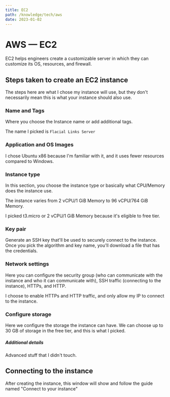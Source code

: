 ```yaml
---
title: EC2
path: /knowledge/tech/aws
date: 2023-01-02
---
```



<Layout>
<MarkdownWrapper>

# AWS — EC2

EC2 helps engineers create a customizable server in which they can customize its OS, resources, and firewall.

## Steps taken to create an EC2 instance

The steps here are what I chose my instance will use, but they don't necessarily mean this is what your instance should also use.

### Name and Tags

Where you choose the Instance name or add additional tags. 

The name I picked is `Flacial Links Server`

### Application and OS Images

I chose Ubuntu x86 because I'm familiar with it, and it uses fewer resources compared to Windows.

### Instance type

In this section, you choose the instance type or basically what CPU/Memory does the instance use.

The instance varies from 2 vCPU/1 GiB Memory to 96 vCPU/764 GiB Memory.

I picked t3.micro or 2 vCPU/1 GiB Memory because it's eligible to free tier.

### Key pair

Generate an SSH key that'll be used to securely connect to the instance. Once you pick the algorithm and key name, you'll download a file that has the credentials. 

### Network settings

Here you can configure the security group (who can communicate with the instance and who it can communicate with), SSH traffic (connecting to the instance), HTTPs, and HTTP.

I choose to enable HTTPs and HTTP traffic, and only allow my IP to connect to the instance.

### Configure storage

Here we configure the storage the instance can have. We can choose up to 30 GB of storage in the free tier, and this is what I picked.

##### Additional details

Advanced stuff that I didn't touch.

## Connecting to the instance

After creating the instance, this window will show and follow the guide named "Connect to your instance"

</MarkdownWrapper>
</Layout>